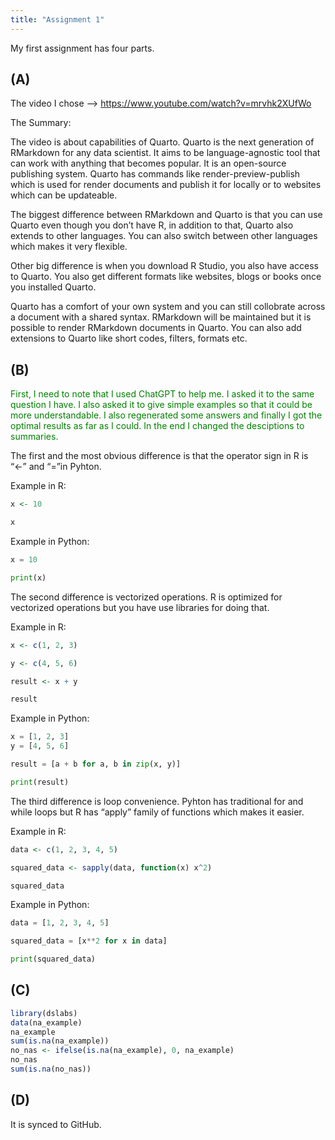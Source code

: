 ```yaml
---
title: "Assignment 1"
---
```


My first assignment has four parts.

## (A)

The video I chose --\> [https://www.youtube.com/watch?v=mrvhk2XUfWo](#0)

The Summary:

The video is about capabilities of Quarto. Quarto is the next generation of RMarkdown for any data scientist. It aims to be language-agnostic tool that can work with anything that becomes popular. It is an open-source publishing system. Quarto has commands like render-preview-publish which is used for render documents and publish it for locally or to websites which can be updateable.

The biggest difference between RMarkdown and Quarto is that you can use Quarto even though you don't have R, in addition to that, Quarto also extends to other languages. You can also switch between other languages which makes it very flexible.

Other big difference is when you download R Studio, you also have access to Quarto. You also get different formats like websites, blogs or books once you installed Quarto.

Quarto has a comfort of your own system and you can still collobrate across a document with a shared syntax. RMarkdown will be maintained but it is possible to render RMarkdown documents in Quarto. You can also add extensions to Quarto like short codes, filters, formats etc.

## (B)

::: {style="color: green"}
First, I need to note that I used ChatGPT to help me. I asked it to the same question I have. I also asked it to give simple examples so that it could be more understandable. I also regenerated some answers and finally I got the optimal results as far as I could. In the end I changed the desciptions to summaries.
:::

The first and the most obvious difference is that the operator sign in R is "\<-" and "="in Pyhton.

Example in R:

```r

x <- 10

x
```

Example in Python:

```python

x = 10

print(x)
```

The second difference is vectorized operations. R is optimized for vectorized operations but you have use libraries for doing that.

Example in R:

```r
x <- c(1, 2, 3)

y <- c(4, 5, 6)

result <- x + y

result
```

Example in Python:

```python

x = [1, 2, 3]
y = [4, 5, 6]

result = [a + b for a, b in zip(x, y)]

print(result)

```

The third difference is loop convenience. Pyhton has traditional for and while loops but R has "apply" family of functions which makes it easier.

Example in R:

```r

data <- c(1, 2, 3, 4, 5)

squared_data <- sapply(data, function(x) x^2)

squared_data
```

Example in Python:

```python
data = [1, 2, 3, 4, 5]

squared_data = [x**2 for x in data]

print(squared_data)

```

## (C)

```r

library(dslabs)
data(na_example)
na_example
sum(is.na(na_example))
no_nas <- ifelse(is.na(na_example), 0, na_example)
no_nas
sum(is.na(no_nas))
```

## (D)

It is synced to GitHub.
